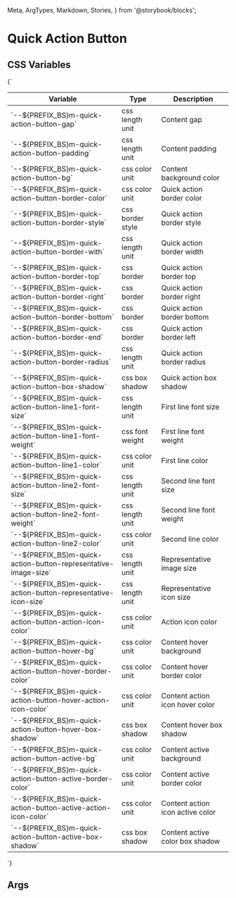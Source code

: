   Meta,
  ArgTypes,
  Markdown,
  Stories,
} from '@storybook/blocks';


# Quick Action Button

## CSS Variables
<Markdown>
  {`

  | Variable                                                            | Type              | Description                           |
  |---------------------------------------------------------------------|-------------------|---------------------------------------|
  | \`--${PREFIX_BS}m-quick-action-button-gap\`                         | css length unit   | Content gap                           |
  | \`--${PREFIX_BS}m-quick-action-button-padding\`                     | css length unit   | Content padding                       |
  | \`--${PREFIX_BS}m-quick-action-button-bg\`                          | css color unit    | Content background color              |
  | \`--${PREFIX_BS}m-quick-action-button-border-color\`                | css color unit    | Quick action border color             |
  | \`--${PREFIX_BS}m-quick-action-button-border-style\`                | css border style  | Quick action border style             |
  | \`--${PREFIX_BS}m-quick-action-button-border-with\`                 | css length unit   | Quick action border width             |
  | \`--${PREFIX_BS}m-quick-action-button-border-top\`                  | css border        | Quick action border top               |
  | \`--${PREFIX_BS}m-quick-action-button-border-right\`                | css border        | Quick action border right             |
  | \`--${PREFIX_BS}m-quick-action-button-border-bottom\`               | css border        | Quick action border bottom            |
  | \`--${PREFIX_BS}m-quick-action-button-border-end\`                  | css border        | Quick action border left              |
  | \`--${PREFIX_BS}m-quick-action-button-border-radius\`               | css length unit   | Quick action border radius            |
  | \`--${PREFIX_BS}m-quick-action-button-box-shadow\`                  | css box shadow    | Quick action box shadow               |
  | \`--${PREFIX_BS}m-quick-action-button-line1-font-size\`             | css length unit   | First line font size                  |
  | \`--${PREFIX_BS}m-quick-action-button-line1-font-weight\`           | css font weight   | First line font weight                |
  | \`--${PREFIX_BS}m-quick-action-button-line1-color\`                 | css color unit    | First line color                      |
  | \`--${PREFIX_BS}m-quick-action-button-line2-font-size\`             | css length unit   | Second line font size                 |
  | \`--${PREFIX_BS}m-quick-action-button-line2-font-weight\`           | css length unit   | Second line font weight               |
  | \`--${PREFIX_BS}m-quick-action-button-line2-color\`                 | css color unit    | Second line color                     |
  | \`--${PREFIX_BS}m-quick-action-button-representative-image-size\`   | css length unit   | Representative image size             |
  | \`--${PREFIX_BS}m-quick-action-button-representative-icon-size\`    | css length unit   | Representative icon size              |
  | \`--${PREFIX_BS}m-quick-action-button-action-icon-color\`           | css color unit    | Action icon color                     |
  | \`--${PREFIX_BS}m-quick-action-button-hover-bg\`                    | css color unit    | Content hover background              |
  | \`--${PREFIX_BS}m-quick-action-button-hover-border-color\`          | css color unit    | Content hover border color            |
  | \`--${PREFIX_BS}m-quick-action-button-hover-action-icon-color\`     | css color unit    | Content action icon hover color       |
  | \`--${PREFIX_BS}m-quick-action-button-hover-box-shadow\`            | css box shadow    | Content hover box shadow              |
  | \`--${PREFIX_BS}m-quick-action-button-active-bg\`                   | css color unit    | Content active background             |
  | \`--${PREFIX_BS}m-quick-action-button-active-border-color\`         | css color unit    | Content active border color           |
  | \`--${PREFIX_BS}m-quick-action-button-active-action-icon-color\`    | css color unit    | Content action icon active color      |
  | \`--${PREFIX_BS}m-quick-action-button-active-box-shadow\`           | css box shadow    | Content active color box shadow       |

  `}
</Markdown>

## Args
<Meta of={MQuickActionButtonStories} />

<ArgTypes of={MQuickActionButtonStories} />

<Stories />


